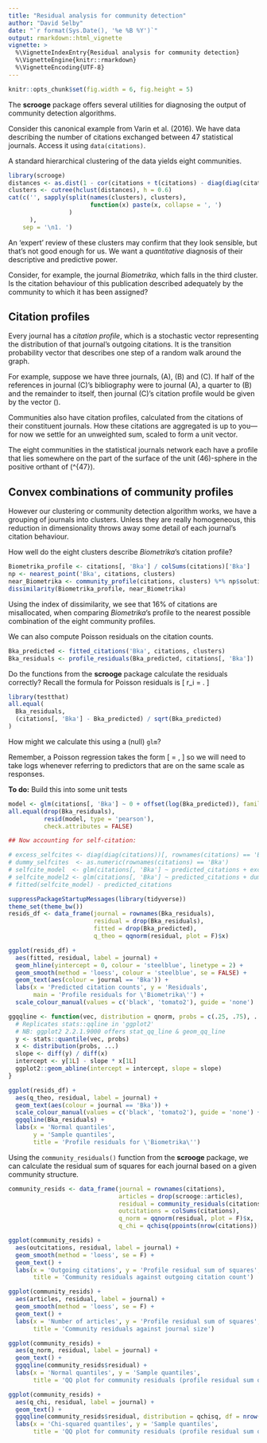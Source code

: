 ```yaml
---
title: "Residual analysis for community detection"
author: "David Selby"
date: "`r format(Sys.Date(), '%e %B %Y')`"
output: rmarkdown::html_vignette
vignette: >
  %\VignetteIndexEntry{Residual analysis for community detection}
  %\VignetteEngine{knitr::rmarkdown}
  %\VignetteEncoding{UTF-8}
---
```


```r
knitr::opts_chunk$set(fig.width = 6, fig.height = 5)
```

The **scrooge** package offers several utilities for diagnosing the output of community detection algorithms.

Consider this canonical example from Varin et al. (2016).
We have data describing the number of citations exchanged between 47 statistical journals.
Access it using `data(citations)`.

A standard hierarchical clustering of the data yields eight communities.

```r
library(scrooge)
distances <- as.dist(1 - cor(citations + t(citations) - diag(diag(citations))))
clusters <- cutree(hclust(distances), h = 0.6)
cat(c('', sapply(split(names(clusters), clusters),
                       function(x) paste(x, collapse = ', ')
                 )
      ),
    sep = '\n1. ')
```

An 'expert' review of these clusters may confirm that they look sensible, but that's not good enough for us.
We want a *quantitative* diagnosis of their descriptive and predictive power.

Consider, for example, the journal *Biometrika*, which falls in the third cluster.
Is the citation behaviour of this publication described adequately by the community to which it has been assigned?

## Citation profiles

Every journal has a *citation profile*, which is a stochastic vector representing the distribution of that journal's outgoing citations.
It is the transition probability vector that describes one step of a random walk around the graph.

For example, suppose we have three journals, \(A\), \(B\) and \(C\).
If half of the references in journal \(C\)'s bibliography were to journal \(A\), a quarter to \(B\) and the remainder to itself, then journal \(C\)'s citation profile would be given by the vector \(\pmatrix{0.5 & 0.25 & 0.25}\).

Communities also have citation profiles, calculated from the citations of their constituent journals.
How these citations are aggregated is up to you---for now we settle for an unweighted sum, scaled to form a unit vector.

The eight communities in the statistical journals network each have a profile that lies somewhere on the part of the surface of the unit \(46\)-sphere in the positive orthant of \(\mathbb{R}^{47}\).

## Convex combinations of community profiles

However our clustering or community detection algorithm works, we have a grouping of journals into clusters.
Unless they are really homogeneous, this reduction in dimensionality throws away some detail of each journal's citation behaviour.

How well do the eight clusters describe *Biometrika*'s citation profile?

```r
Biometrika_profile <- citations[, 'Bka'] / colSums(citations)['Bka']
np <- nearest_point('Bka', citations, clusters)
near_Biometrika <- community_profile(citations, clusters) %*% np$solution
dissimilarity(Biometrika_profile, near_Biometrika)
```

Using the index of dissimilarity, we see that 16% of citations are misallocated, when comparing *Biometrika*'s profile to the nearest possible combination of the eight community profiles.

We can also compute Poisson residuals on the citation counts.

```r
Bka_predicted <- fitted_citations('Bka', citations, clusters)
Bka_residuals <- profile_residuals(Bka_predicted, citations[, 'Bka'])
```

Do the functions from the **scrooge** package calculate the residuals correctly?
Recall the formula for Poisson residuals is
\[
r_i = \frac{y_i - \hat{y}_i}{\sqrt{\hat{y}_i}}.
\]

```r
library(testthat)
all.equal(
  Bka_residuals,
  (citations[, 'Bka'] - Bka_predicted) / sqrt(Bka_predicted)
)
```
How might we calculate this using a (null) `glm`?

Remember, a Poisson regression takes the form
\[
\log\mathbb{E[y]} = \mathbf{X}\boldsymbol\beta,
\]
so we will need to take logs whenever referring to predictors that are on the same scale as responses.

**To do:** Build this into some unit tests

```r
model <- glm(citations[, 'Bka'] ~ 0 + offset(log(Bka_predicted)), family = 'poisson')
all.equal(drop(Bka_residuals),
          resid(model, type = 'pearson'),
          check.attributes = FALSE)
```

```r
## Now accounting for self-citation:

# excess_selfcites <- diag(diag(citations))[, rownames(citations) == 'Bka']
# dummy_selfcites  <- as.numeric(rownames(citations) == 'Bka')
# selfcite_model  <- glm(citations[, 'Bka'] ~ predicted_citations + excess_selfcites - 1, family = 'poisson')
# selfcite_model2 <- glm(citations[, 'Bka'] ~ predicted_citations + dummy_selfcites  - 1, family = 'poisson')
# fitted(selfcite_model) - predicted_citations

suppressPackageStartupMessages(library(tidyverse))
theme_set(theme_bw())
resids_df <- data_frame(journal = rownames(Bka_residuals),
                        residual = drop(Bka_residuals),
                        fitted = drop(Bka_predicted),
                        q_theo = qqnorm(residual, plot = F)$x)

ggplot(resids_df) +
  aes(fitted, residual, label = journal) +
  geom_hline(yintercept = 0, colour = 'steelblue', linetype = 2) +
  geom_smooth(method = 'loess', colour = 'steelblue', se = FALSE) +
  geom_text(aes(colour = journal == 'Bka')) +
  labs(x = 'Predicted citation counts', y = 'Residuals',
       main = 'Profile residuals for \'Biometrika\'') +
  scale_colour_manual(values = c('black', 'tomato2'), guide = 'none')

ggqqline <- function(vec, distribution = qnorm, probs = c(.25, .75), ...) {
  # Replicates stats::qqline in 'ggplot2'
  # NB: ggplot2 2.2.1.9000 offers stat_qq_line & geom_qq_line
  y <- stats::quantile(vec, probs)
  x <- distribution(probs, ...)
  slope <- diff(y) / diff(x)
  intercept <- y[1L] - slope * x[1L]
  ggplot2::geom_abline(intercept = intercept, slope = slope)
}

ggplot(resids_df) +
  aes(q_theo, residual, label = journal) +
  geom_text(aes(colour = journal == 'Bka')) +
  scale_colour_manual(values = c('black', 'tomato2'), guide = 'none') +
  ggqqline(Bka_residuals) +
  labs(x = 'Normal quantiles',
       y = 'Sample quantiles',
       title = 'Profile residuals for \'Biometrika\'')
```

Using the `community_residuals()` function from the **scrooge** package, we can calculate the residual sum of squares for each journal based on a given community structure.

```r
community_resids <- data_frame(journal = rownames(citations),
                               articles = drop(scrooge::articles),
                               residual = community_residuals(citations, clusters),
                               outcitations = colSums(citations),
                               q_norm = qqnorm(residual, plot = F)$x,
                               q_chi = qchisq(ppoints(nrow(citations))[order(order(residual))], df = nrow(citations)))

ggplot(community_resids) +
  aes(outcitations, residual, label = journal) +
  geom_smooth(method = 'loess', se = F) +
  geom_text() +
  labs(x = 'Outgoing citations', y = 'Profile residual sum of squares',
       title = 'Community residuals against outgoing citation count')

ggplot(community_resids) +
  aes(articles, residual, label = journal) +
  geom_smooth(method = 'loess', se = F) +
  geom_text() +
  labs(x = 'Number of articles', y = 'Profile residual sum of squares',
       title = 'Community residuals against journal size')

ggplot(community_resids) +
  aes(q_norm, residual, label = journal) +
  geom_text() +
  ggqqline(community_resids$residual) +
  labs(x = 'Normal quantiles', y = 'Sample quantiles',
       title = 'QQ plot for community residuals (profile residual sum of squares)')

ggplot(community_resids) +
  aes(q_chi, residual, label = journal) +
  geom_text() +
  ggqqline(community_resids$residual, distribution = qchisq, df = nrow(citations)) +
  labs(x = 'Chi-squared quantiles', y = 'Sample quantiles',
       title = 'QQ plot for community residuals (profile residual sum of squares)')
```
